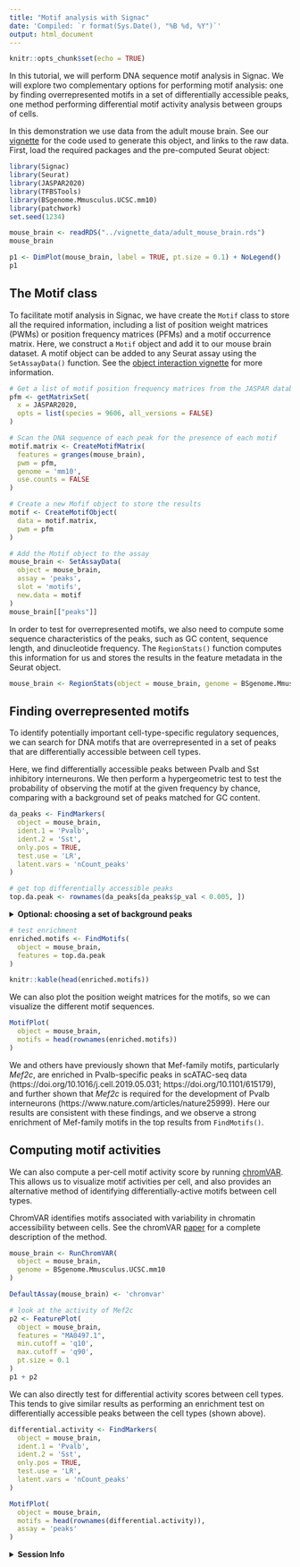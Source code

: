```yaml
---
title: "Motif analysis with Signac"
date: 'Compiled: `r format(Sys.Date(), "%B %d, %Y")`'
output: html_document
---
```


```r
knitr::opts_chunk$set(echo = TRUE)
```

In this tutorial, we will perform DNA sequence motif analysis in Signac. We will
explore two complementary options for performing motif analysis: one by finding
overrepresented motifs in a set of differentially accessible peaks, one method
performing differential motif activity analysis between groups of cells.

In this demonstration we use data from the adult mouse brain. See our
[vignette](mouse_brain_vignette.html) for the code used to generate this object,
and links to the raw data. First, load the required packages and the
pre-computed Seurat object:

```r
library(Signac)
library(Seurat)
library(JASPAR2020)
library(TFBSTools)
library(BSgenome.Mmusculus.UCSC.mm10)
library(patchwork)
set.seed(1234)
```

```r
mouse_brain <- readRDS("../vignette_data/adult_mouse_brain.rds")
mouse_brain
```

```r
p1 <- DimPlot(mouse_brain, label = TRUE, pt.size = 0.1) + NoLegend()
p1
```

## The Motif class

To facilitate motif analysis in Signac, we have create the `Motif` class to
store all the required information, including a list of position weight matrices
(PWMs) or position frequency matrices (PFMs) and a motif occurrence matrix.
Here, we construct a `Motif` object and add it to our mouse brain dataset. A
motif object can be added to any Seurat assay using the `SetAssayData()`
function. See the [object interaction vignette](data_structures.html) for
more information.

```r
# Get a list of motif position frequency matrices from the JASPAR database
pfm <- getMatrixSet(
  x = JASPAR2020,
  opts = list(species = 9606, all_versions = FALSE)
)

# Scan the DNA sequence of each peak for the presence of each motif
motif.matrix <- CreateMotifMatrix(
  features = granges(mouse_brain),
  pwm = pfm,
  genome = 'mm10',
  use.counts = FALSE
)

# Create a new Mofif object to store the results
motif <- CreateMotifObject(
  data = motif.matrix,
  pwm = pfm
)

# Add the Motif object to the assay
mouse_brain <- SetAssayData(
  object = mouse_brain,
  assay = 'peaks',
  slot = 'motifs',
  new.data = motif
)
mouse_brain[["peaks"]]
```

In order to test for overrepresented motifs, we also need to compute some
sequence characteristics of the peaks, such as GC content, sequence length, and
dinucleotide frequency. The `RegionStats()` function computes this information
for us and stores the results in the feature metadata in the Seurat object.

```r
mouse_brain <- RegionStats(object = mouse_brain, genome = BSgenome.Mmusculus.UCSC.mm10)
```

## Finding overrepresented motifs

To identify potentially important cell-type-specific regulatory sequences, we
can search for DNA motifs that are overrepresented in a set of peaks that are
differentially accessible between cell types.

Here, we find differentially accessible peaks between Pvalb and Sst inhibitory
interneurons. We then perform a hypergeometric test to test the probability of
observing the motif at the given frequency by chance, comparing with a
background set of peaks matched for GC content. 

```r
da_peaks <- FindMarkers(
  object = mouse_brain,
  ident.1 = 'Pvalb',
  ident.2 = 'Sst',
  only.pos = TRUE,
  test.use = 'LR',
  latent.vars = 'nCount_peaks'
)

# get top differentially accessible peaks
top.da.peak <- rownames(da_peaks[da_peaks$p_val < 0.005, ])
```

<details>
  <summary>**Optional: choosing a set of background peaks**</summary>
  
Matching the set of background peaks is essential when finding enriched DNA
sequence motifs. By default, we choose a set of peaks matched for GC content,
but it can be sometimes be beneficial to further restrict the background peaks
to those that are accessible in the groups of cells compared when finding
differentially accessible peaks.

The `AccessiblePeaks()` function can be used to find a set of peaks that are 
open in a subset of cells. We can use this function to first restrict the set
of possible background peaks to those peaks that were open in the set of cells
compared in `FindMarkers()`, and then create a GC-content-matched set of peaks
from this larger set using `MatchRegionStats()`.

```r
# find peaks open in Pvalb or Sst cells
open.peaks <- AccessiblePeaks(mouse_brain, idents = c("Pvalb", "Sst"))

# match the overall GC content in the peak set
meta.feature <- GetAssayData(mouse_brain, assay = "peaks", slot = "meta.features")
peaks.matched <- MatchRegionStats(
  meta.feature = meta.feature[open.peaks, ],
  query.feature = meta.feature[top.da.peak, ],
  n = 50000
)
```

`peaks.matched` can then be used as the background peak set by setting
`background=peaks.matched` in `FindMotifs()`.

</details>

```r
# test enrichment
enriched.motifs <- FindMotifs(
  object = mouse_brain,
  features = top.da.peak
)
```

```r
knitr::kable(head(enriched.motifs))
```

We can also plot the position weight matrices for the motifs, so we can
visualize the different motif sequences.

```r
MotifPlot(
  object = mouse_brain,
  motifs = head(rownames(enriched.motifs))
)
```

We and others have previously shown that Mef-family motifs, particularly
*Mef2c*, are enriched in Pvalb-specific peaks in scATAC-seq data
(https://doi.org/10.1016/j.cell.2019.05.031; https://doi.org/10.1101/615179),
and further shown that *Mef2c* is required for the development of Pvalb
interneurons (https://www.nature.com/articles/nature25999). Here our results are 
consistent with these findings, and we observe a strong enrichment of Mef-family
motifs in the top results from `FindMotifs()`.

## Computing motif activities

We can also compute a per-cell motif activity score by running 
[chromVAR](https://greenleaflab.github.io/chromVAR/index.html). This allows us
to visualize motif activities per cell, and also provides an alternative method
of identifying differentially-active motifs between cell types.

ChromVAR identifies motifs associated with variability in chromatin
accessibility between cells. See the chromVAR
[paper](https://www.nature.com/articles/nmeth.4401) for a complete description
of the method.

```r
mouse_brain <- RunChromVAR(
  object = mouse_brain,
  genome = BSgenome.Mmusculus.UCSC.mm10
)

DefaultAssay(mouse_brain) <- 'chromvar'

# look at the activity of Mef2c
p2 <- FeaturePlot(
  object = mouse_brain,
  features = "MA0497.1",
  min.cutoff = 'q10',
  max.cutoff = 'q90',
  pt.size = 0.1
)
p1 + p2
```

We can also directly test for differential activity scores between cell types.
This tends to give similar results as performing an enrichment test on
differentially accessible peaks between the cell types (shown above).

```r
differential.activity <- FindMarkers(
  object = mouse_brain,
  ident.1 = 'Pvalb',
  ident.2 = 'Sst',
  only.pos = TRUE,
  test.use = 'LR',
  latent.vars = 'nCount_peaks'
)

MotifPlot(
  object = mouse_brain,
  motifs = head(rownames(differential.activity)),
  assay = 'peaks'
)
```

<details>
  <summary>**Session Info**</summary>
  
```r
sessionInfo()
```

</details>

